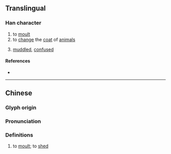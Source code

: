 {{character info}}
==Translingual==

===Han character===
{{Han char|rn=82|rad=毛|as=09|sn=13|four=42214|canj=KBHQU|ids=⿰⿱左月毛}}

# to [[moult]]
# to [[change]] the [[coat]] of [[animal]]s
# {{label|yue|Cantonese}} [[muddled]], [[confused]]

====References====
* {{Han ref|kx=0595.030|dkj=16899|dj=0986.330|hdz=32001.140|uh=6BFB|ud=27643|bh=DDFD|bd=56829}}

----

==Chinese==
{{zh-forms|alt=毤,𣮲}}

===Glyph origin===
{{Han etym}}

===Pronunciation===
{{zh-pron
|m=tuò
|c=to3
|w=2thu
|mc=y
|oc=y
|ma=
|cat=v,a
}}

===Definitions===
{{zh-hanzi}}

# {{lb|zh|literary}} to [[moult]]; to [[shed]]